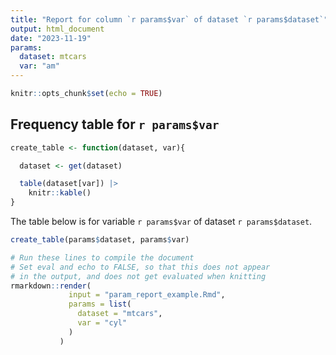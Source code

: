 ```yaml
---
title: "Report for column `r params$var` of dataset `r params$dataset`"
output: html_document
date: "2023-11-19"
params:
  dataset: mtcars
  var: "am"
---
```


```r
knitr::opts_chunk$set(echo = TRUE)
```


## Frequency table for `r params$var`

```r
create_table <- function(dataset, var){

  dataset <- get(dataset)

  table(dataset[var]) |>
    knitr::kable()
}
```


The table below is for variable `r params$var` of 
dataset `r params$dataset`.

```r
create_table(params$dataset, params$var)
```

```r
# Run these lines to compile the document
# Set eval and echo to FALSE, so that this does not appear
# in the output, and does not get evaluated when knitting
rmarkdown::render(
             input = "param_report_example.Rmd",
             params = list(
               dataset = "mtcars",
               var = "cyl"
             )
           )

```
